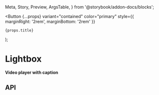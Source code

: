  Meta,
  Story,
  Preview,
  ArgsTable,
} from '@storybook/addon-docs/blocks';

  <Button
    {...props}
    variant="contained"
    color="primary"
    style={{ marginRight: '2rem', marginBottom: '2rem' }}
  >
    {props.title}
  </Button>
);

<Meta title="Galleries/Lightbox" component={Lightbox} />

# Lightbox

**Video player with caption**

<Preview>
  <Story name="Lightbox">
    <Lightbox lists={videos} Button={PlayBtn} />
  </Story>
</Preview>

## API

<ArgsTable of={Lightbox} />
